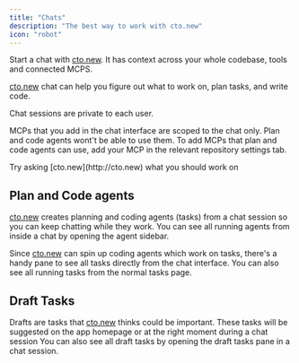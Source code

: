 ```yaml
---
title: "Chats"
description: "The best way to work with cto.new"
icon: "robot"
---
```


Start a chat with [cto.new](http://cto.new). It has context across your whole codebase, tools and connected MCPS.

[cto.new](http://cto.new) chat can help you figure out what to work on, plan tasks, and write code.

<Check>
  Chat sessions are private to each user.
</Check>

MCPs that you add in the chat interface are scoped to the chat only. Plan and code agents wont't be able to use them. To add MCPs that plan and code agents can use, add your MCP in the relevant repository settings tab.

<Note>
  Try asking [cto.new](http://cto.new) what you should work on
</Note>

## Plan and Code agents

[cto.new](http://cto.new) creates planning and coding agents (tasks) from a chat session so you can keep chatting while they work. You can see all running agents from inside a chat by opening the agent sidebar.

Since [cto.new](http://cto.new) can spin up coding agents which work on tasks, there's a handy pane to see all tasks directly from the chat interface. You can also see all running tasks from the normal tasks page.

## Draft Tasks

Drafts are tasks that [cto.new](http://cto.new) thinks could be important. These tasks will be suggested on the app homepage or at the right moment during a chat session You can also see all draft tasks by opening the draft tasks pane in a chat session.